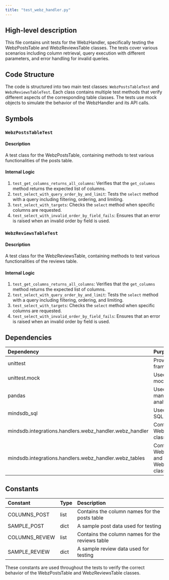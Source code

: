 ```yaml
---
title: "test_webz_handler.py"
---
```


## High-level description
This file contains unit tests for the WebzHandler, specifically testing the WebzPostsTable and WebzReviewsTable classes. The tests cover various scenarios including column retrieval, query execution with different parameters, and error handling for invalid queries.

## Code Structure
The code is structured into two main test classes: `WebzPostsTableTest` and `WebzReviewsTableTest`. Each class contains multiple test methods that verify different aspects of the corresponding table classes. The tests use mock objects to simulate the behavior of the WebzHandler and its API calls.

## Symbols

### `WebzPostsTableTest`
#### Description
A test class for the WebzPostsTable, containing methods to test various functionalities of the posts table.

#### Internal Logic
1. `test_get_columns_returns_all_columns`: Verifies that the `get_columns` method returns the expected list of columns.
2. `test_select_with_query_order_by_and_limit`: Tests the `select` method with a query including filtering, ordering, and limiting.
3. `test_select_with_targets`: Checks the `select` method when specific columns are requested.
4. `test_select_with_invalid_order_by_field_fails`: Ensures that an error is raised when an invalid order by field is used.

### `WebzReviewsTableTest`
#### Description
A test class for the WebzReviewsTable, containing methods to test various functionalities of the reviews table.

#### Internal Logic
1. `test_get_columns_returns_all_columns`: Verifies that the `get_columns` method returns the expected list of columns.
2. `test_select_with_query_order_by_and_limit`: Tests the `select` method with a query including filtering, ordering, and limiting.
3. `test_select_with_targets`: Checks the `select` method when specific columns are requested.
4. `test_select_with_invalid_order_by_field_fails`: Ensures that an error is raised when an invalid order by field is used.

## Dependencies
| Dependency | Purpose |
|:-----------|:--------|
| unittest | Provides testing framework |
| unittest.mock | Used for creating mock objects |
| pandas | Used for data manipulation and analysis |
| mindsdb_sql | Used for parsing SQL queries |
| mindsdb.integrations.handlers.webz_handler.webz_handler | Contains the WebzHandler class |
| mindsdb.integrations.handlers.webz_handler.webz_tables | Contains the WebzPostsTable and WebzReviewsTable classes |

## Constants
| Constant | Type | Description |
|:---------|:-----|:------------|
| COLUMNS_POST | list | Contains the column names for the posts table |
| SAMPLE_POST | dict | A sample post data used for testing |
| COLUMNS_REVIEW | list | Contains the column names for the reviews table |
| SAMPLE_REVIEW | dict | A sample review data used for testing |

These constants are used throughout the tests to verify the correct behavior of the WebzPostsTable and WebzReviewsTable classes.